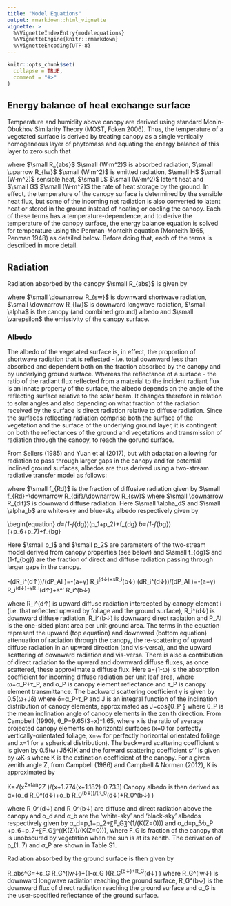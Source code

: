 ```yaml
---
title: "Model Equations"
output: rmarkdown::html_vignette
vignette: >
  %\VignetteIndexEntry{modelequations}
  %\VignetteEngine{knitr::rmarkdown}
  %\VignetteEncoding{UTF-8}
---
```


```r
knitr::opts_chunk$set(
  collapse = TRUE,
  comment = "#>"
)
```

## Energy balance of heat exchange surface
Temperature and humidity above canopy are derived using standard Monin-Obukhov Similarity Theory (MOST, Foken 2006). Thus, the temperature of a vegetated surface is derived by treating canopy as a single vertically homogeneous layer of phytomass and equating the energy balance of this layer to zero such that

\begin{equation}
R_{abs}-\uparrow R_{lw}=H+L+G
\end{equation}

where $\small R_{abs}$ $\small (W·m^2)$ is absorbed radiation, $\small \uparrow R_{lw}$ $\small (W·m^2)$ is emitted radiation, $\small H$ $\small (W·m^2)$ sensible heat, $\small L$ $\small (W·m^2)$ latent heat and $\small G$ $\small (W·m^2)$ the rate of heat storage by the ground. In effect, the temperature of the canopy surface is determined by the sensible heat flux, but some of the incoming net radiation is also converted to latent heat or stored in the ground instead of heating or cooling the canopy. Each of these terms has a temperature-dependence, and to derive the temperature of the canopy surface, the energy balance equation is solved for temperature using the Penman-Monteith equation (Monteith 1965, Penman 1948) as detailed below. Before doing that, each of the terms is described in more detail.

## Radiation
Radiation absorbed by the canopy $\small R_{abs}$ is given by

\begin{equation}
R_{abs}=(1-\alpha) \downarrow R_{sw}+\varepsilon \downarrow R_{lw}
\end{equation}

where $\small \downarrow R_{sw}$ is downward shortwave radiation, $\small \downarrow R_{lw}$ is downward longwave radiation, $\small \alpha$ is the canopy (and combined ground) albedo and $\small \varepsilon$ the emissivity of the canopy surface. 

### Albedo
The albedo of the vegetated surface is, in effect, the proportion of shortwave radiation that is reflected - i.e. total downward less than absorbed and dependent both on the fraction absorbed by the canopy and by underlying ground surface. Whereas the reflectance of a surface - the ratio of the radiant flux reflected from a material to the incident radiant flux is an innate property of the surface, the albedo depends on the angle of the reflecting surface relative to the solar beam. It changes therefore in relation to solar angles and also depending on what fraction of the radiation received by the surface is direct radiation relative to diffuse radiation. Since the surfaces reflecting radiation comprise both the surface of the vegetation and the surface of the underlying ground layer, it is contingent on both the reflectances of the ground and vegetations and transmission of radiation through the canopy, to reach the gorund surface.      

From Sellers (1985) and Yuan et al (2017), but with adaptation allowing for radiation to pass through larger gaps in the canopy and for potential inclined ground surfaces, albedos are thus derived using a two-stream radiative transfer model as follows:


\begin{equation}
\alpha=f_{Rd} \alpha_d+(1-f_{Rd} \alpha_b)
\end{equation}

where $\small f_{Rd}$ is the fraction of diffusive radiation given by $\small f_{Rd}=\downarrow R_{dif}/\downarrow R_{sw}$ where $\small \downarrow R_{dif}$ is downward diffuse radiation. Here $\small \alpha_d$ and $\small \alpha_b$ are white-sky and blue-sky albedo respectively given by

\begin{equation}
\alpha_d=(1-f_{dg})(p_1+p_2)+f_{dg}
\alpha_b=(1-f_{bg})(\frac{p_5}{\sigma_p}+p_6+p_7)+f_{bg}

Here $\small p_1$ and $\small p_2$ are parameters of the two-stream model derived from canopy properties (see below) and $\small f_{dg}$ and (1-f_{bg}) are the fraction of direct and diffuse radiation passing through larger gaps in the canopy.





-(dR_i^(d↑))/(dP_AI )=-(a+γ) R_i^(d↓)+sR_i^(b↓)
(dR_i^(d↓))/(dP_AI )=-(a+γ) R_i^(d↓)+γR_i^(d↑)+s^' R_i^(b↓)

where R_i^(d↑) is upward diffuse radiation intercepted by canopy element i (i.e. that reflected upward by foliage and the ground surface), R_i^(d↓) is downward diffuse radiation, R_i^(b↓) is downward direct radiation and P_AI  is the one-sided plant area per unit ground area. The terms in the equation represent the upward (top equation) and downward (bottom equation) attenuation of radiation through the canopy, the re-scattering of upward diffuse radiation in an upward direction (and vis-versa), and the upward scattering of downward radiation and vis-versa. There is also a contribution of direct radiation to the upward and downward diffuse fluxes, as once scattered, these approximate a diffuse flux. Here a=(1-ω) is the absorption coefficient for incoming diffuse radiation per unit leaf area, where ω=α_P+τ_P, and α_P is canopy element reflectance and τ_P is canopy element transmittance. The backward scattering coefficient γ is given by  0.5(ω+Jδ) where δ=α_P-τ_P and J is an integral function of the inclination distribution of canopy elements, approximated as J=cos⁡〖θ_P 〗 where θ_P is the mean inclination angle of canopy elements in the zenith direction. From Campbell (1990), θ_P=9.65(3+x)^1.65, where x is the ratio of average projected canopy elements on horizontal surfaces (x=0 for perfectly vertically-orientated foliage, x=∞ for perfectly horizontal orientated foliage and x=1 for a spherical distribution). The backward scattering coefficient s is given by 0.5(ω+Jδ⁄K)K and the forward scattering coefficient s^' is given by ωK-s where K is the extinction coefficient of the canopy. For a given zenith angle Z, from Campbell (1986) and Campbell & Norman (2012), K is approximated by

K=√(x^2+tan^2⁡Z )/(x+1.774(x+1.182)-0.733)
Canopy albedo is then derived as
α=(α_d R_0^(d↓)+α_b R_0^(b↓))/(R_0^(d↓)+R_0^(b↓) )

where R_0^(d↓) and R_0^(b↓) are diffuse and direct radiation above the canopy and α_d and α_b are the ‘white-sky’ and ‘black-sky’ albedos respectively given by α_d=p_1+p_2+〖F_G〗^(1/(K(Z=0))) and α_d=p_5⁄σ_P +p_6+p_7+〖F_G〗^((K(Z))/(K(Z=0))), where F_G is fraction of the canopy that is unobscured by vegetation when the sun is at its zenith. The derivation of p_(1..7) and σ_P are shown in Table S1. 




Radiation absorbed by the ground surface is then given by

R_abs^G=+ε_G R_G^(lw↓)+(1-α_G )(R_G^(b↓)+R_G^(d↓) )
where R_G^(lw↓) is downward longwave radiation reaching the ground surface, R_G^(b↓) is the downward flux of direct radiation reaching the ground surface and α_G is the user-specified reflectance of the ground surface.
